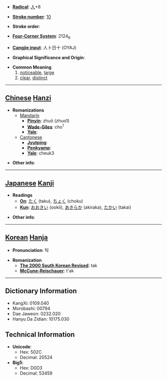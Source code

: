 * '''[[Wiktionary:Chinese radical index| Radical]]''': [[Wiktionary:Chinese radical index 人|人]]+8

* '''[[Wiktionary:Chinese total strokes index|Stroke number]]''': [[Wiktionary:Chinese total strokes index 10|10]]

* '''Stroke order''': 

* '''[[Wiktionary:Chinese four corner index|Four-Corner System]]''': 2124<sub>6</sub>

* '''[[Wiktionary:Chinese Cangjie index|Cangjie input]]''': 人卜日十 (OYAJ)

* '''Graphical Significance and Origin''': 

* '''Common Meaning'''
*#[[noticeable]], [[large]]
*# [[clear]], [[distinct]]


----

== [[Chinese]] [[Hanzi]] ==

* '''Romanizations'''
** [[Mandarin]]
*** '''[[Pinyin]]''': zhuō (zhuo1)
*** '''[[Wade-Giles]]''': cho<sup>1</sup>
*** '''[[Yale]]''': 
**[[Cantonese]]
***'''[[Jyutping]]''':
***'''[[Penkyamp]]''': 
***'''[[Yale]]''': cheuk3

* '''Other info''': 

----

== [[Japanese]] [[Kanji]] ==

* '''Readings'''
** '''[[On]]''': [[たく]] (taku), [[ちょく]] (choku)
** '''[[Kun]]''': [[おおきい]] (ookii), [[あきらか]] (akiraka), [[たかい]] (takai)

* '''Other info''':  

----

== [[Korean]] [[Hanja]] ==

* '''Pronunciation''': 탁

* '''Romanization'''
** '''[[The 2000 South Korean Revised Romanization|The 2000 South Korean Revised]]''': tak
** '''[[McCune-Reischauer]]''': t'ak

----

== Dictionary Information ==

* KangXi: 0109.040
* Morobashi: 00794
* Dae Jaweon: 0232.020
* Hanyu Da Zidian: 10175.030

== Technical Information ==

* '''Unicode''':
** Hex: 502C
** Decimal: 20524
* '''Big5''':
** Hex: D0D3
** Decimal: 53459